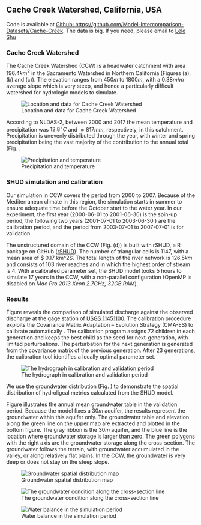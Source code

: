 ## Cache Creek Watershed, California, USA

Code is available at
[Github: https://github.com/Model-Intercomparison-Datasets/Cache-Creek](https://github.com/Model-Intercomparison-Datasets/Cache-Creek). The data is big. If you need, please email to [Lele Shu](mailto:lele.shu@gmail.com)


### Cache Creek Watershed

The Cache Creek Watershed (CCW) is a headwater catchment with area $196.4 km^2$  in the Sacramento Watershed in Northern California (Figures \ref{fig:sh} (a), (b) and (c)). The elevation ranges from $450 m$ to $1800 m$, with a $0.38 m/m$ average slope which is very steep, and hence a particularly difficult watershed for hydrologic models to simulate.

![Location and data for Cache Creek Watershed](Fig/Example/CacheCreek/sac5_map.png)

According to NLDAS-2, between 2000 and 2017 the mean temperature and precipitation was $12.8 ^\circ C$ and $\approx 817 mm$, respectively, in this catchment. Precipitation is unevenly distributed through the year, with winter and spring precipitation being the vast majority of the contribution to the annual total (Fig. \ref{fig:sh_pt}.

![Precipitation and temperature](Fig/Example/CacheCreek/sac5_PT.png)

### SHUD simulation and calibration

Our simulation in CCW covers the period from 2000 to 2007. Because of the Mediterranean climate in this region, the simulation starts in summer to ensure adequate time before the October start to the water year. In our experiment, the first year (2000-06-01 to 2001-06-30) is the spin-up period, the following two years (2001-07-01 to 2003-06-30 ) are the calibration period, and the period from 2003-07-01 to 2007-07-01 is for validation.

The unstructured domain of the CCW (Fig. \ref{fig:sh} (d)) is built with rSHUD, a R package on GitHub ([rSHUD]( https://github.com/shud-system/rSHUD)). The number of triangular cells is 1147, with a mean area of $ 0.17 km^2$. The total length of the river network is $126.5 km$ and consists of 103 river reaches and in which the highest order of stream is 4. With a calibrated parameter set, the SHUD model tooks 5 hours to simulate 17 years in the CCW, with a non-parallel configuration (OpenMP is disabled on *Mac Pro 2013 Xeon 2.7GHz, 32GB RAM*).

### Results

Figure \ref{fig:sh_calib} reveals the comparison of simulated discharge against the observed discharge at the gage station of [USGS 11451100](https://waterdata.usgs.gov/ca/nwis/uv/?site_no=11451100).
The calibration procedure exploits the Covariance Matrix Adaptation -- Evolution Strategy (CMA-ES) to calibrate automatically \citep{Hansen2016}. The calibration program assigns 72 children in each generation and keeps the best child as the seed for next-generation, with limited perturbations. The perturbation for the next generation is generated from the covariance matrix of the previous generation. After 23 generations, the calibration tool identifies a locally optimal parameter set.

![The hydrograph in calibration and validation period](Fig/Example/CacheCreek/sac5_hydrograph_daily.png)

We use the groundwater distribution (Fig. \ref{fig:sh_gw}) to demonstrate the spatial distribution of hydroligcal metrics calculated from the SHUD model.

Figure \ref{fig:sh_gw} illustrates the annual mean groundwater table in the validation period. Because the model fixes a $30 m$ aquifer, the results represent the groundwater within this aquifer only.
 The groundwater table and elevation along the green line on the upper map are extracted and plotted in the bottom figure. The gray ribbon is the $30 m$ aquifer, and the blue line is the location where groundwater storage is larger than zero. The green polygons with the right axis are the groundwater storage along the cross-section.  The groundwater follows the terrain, with groundwater accumulated in the valley, or along relatively flat plains. In the CCW, the groundwater is very deep or does not stay on the steep slope.


![Groundwater spatial distribution map](Fig/Example/CacheCreek/sac5_rgw.png)

![The groundwater condition along the cross-section line](Fig/Example/CacheCreek/sac5_sgw.png)

![Water balance in the simulation period](Fig/Example/CacheCreek/sac5_wb.png)

